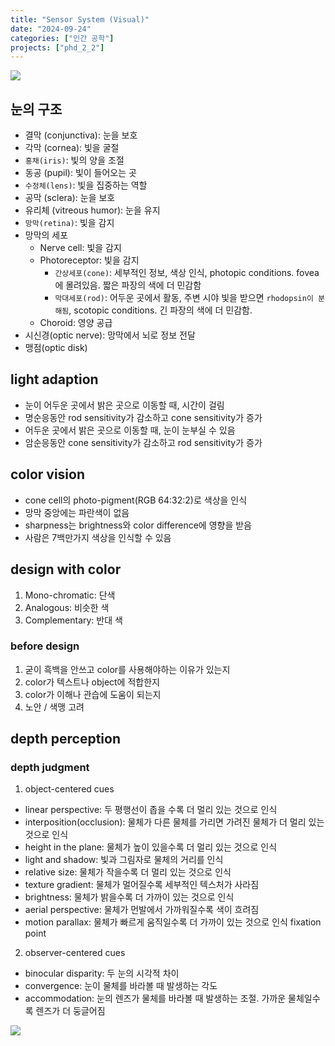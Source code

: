 ```yaml
---
title: "Sensor System (Visual)"
date: "2024-09-24"
categories: ["인간 공학"]
projects: ["phd_2_2"]
---
```


![](/img/human-thumb.jpg){.post-thumbnail}

## 눈의 구조
- 결막 (conjunctiva): 눈을 보호
- 각막 (cornea): 빛을 굴절
- `홍채(iris)`: 빛의 양을 조절
- 동공 (pupil): 빛이 들어오는 곳
- `수정체(lens)`: 빛을 집중하는 역할
- 공막 (sclera): 눈을 보호
- 유리체 (vitreous humor): 눈을 유지
- `망막(retina)`: 빛을 감지
- 망막의 세포
  - Nerve cell: 빛을 감지
  - Photoreceptor: 빛을 감지
    - `간상세포(cone)`: 세부적인 정보, 색상 인식, photopic conditions. fovea에 몰려있음. 짧은 파장의 색에 더 민감함
    - `막대세포(rod)`: 어두운 곳에서 활동, 주변 시야 빛을 받으면 `rhodopsin이 분해됨`, scotopic conditions. 긴 파장의 색에 더 민감함.
  - Choroid: 영양 공급 
- 시신경(optic nerve): 망막에서 뇌로 정보 전달
- 맹점(optic disk)

## light adaption
- 눈이 어두운 곳에서 밝은 곳으로 이동할 때, 시간이 걸림
- 명순응동안 rod sensitivity가 감소하고 cone sensitivity가 증가
- 어두운 곳에서 밝은 곳으로 이동할 때, 눈이 눈부실 수 있음
- 암순응동안 cone sensitivity가 감소하고 rod sensitivity가 증가

## color vision
- cone cell의 photo-pigment(RGB 64:32:2)로 색상을 인식
- 망막 중앙에는 파란색이 없음
- sharpness는 brightness와 color difference에 영향을 받음
- 사람은 7백만가지 색상을 인식할 수 있음

## design with color

1. Mono-chromatic: 단색
2. Analogous: 비슷한 색
3. Complementary: 반대 색

### before design

1. 굳이 흑백을 안쓰고 color를 사용해야하는 이유가 있는지
2. color가 텍스트나 object에 적합한지
3. color가 이해나 관습에 도움이 되는지
4. 노안 / 색맹 고려

## depth perception

### depth judgment

1. object-centered cues

- linear perspective: 두 평행선이 좁을 수록 더 멀리 있는 것으로 인식
- interposition(occlusion): 물체가 다른 물체를 가리면 가려진 물체가 더 멀리 있는 것으로 인식
- height in the plane: 물체가 높이 있을수록 더 멀리 있는 것으로 인식
- light and shadow: 빛과 그림자로 물체의 거리를 인식
- relative size: 물체가 작을수록 더 멀리 있는 것으로 인식
- texture gradient: 물체가 멀어질수록 세부적인 텍스처가 사라짐
- brightness: 물체가 밝을수록 더 가까이 있는 것으로 인식
- aerial perspective: 물체가 먼발에서 가까워질수록 색이 흐려짐
- motion parallax: 물체가 빠르게 움직일수록 더 가까이 있는 것으로 인식 fixation point

2. observer-centered cues

- binocular disparity: 두 눈의 시각적 차이
- convergence: 눈이 물체를 바라볼 때 발생하는 각도
- accommodation: 눈의 렌즈가 물체를 바라볼 때 발생하는 조절. 가까운 물체일수록 렌즈가 더 둥글어짐

![](img/2024-10-07-06-29-59.png)
